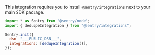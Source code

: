 This integration requires you to install `@sentry/integrations` next to your main SDK package.

<SignInNote />

```javascript {tabTitle: JavaScript}
import * as Sentry from "@sentry/node";
import { deduppeIntegration } from "@sentry/integrations";

Sentry.init({
  dsn: "___PUBLIC_DSN___",
  integrations: [dedupeIntegration()],
});
```

